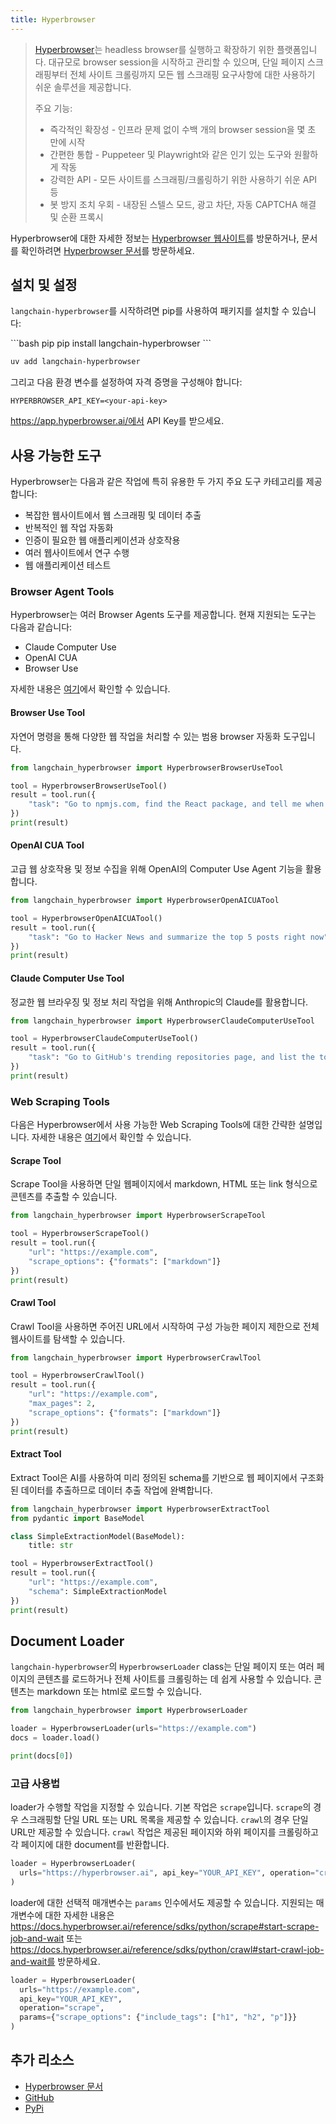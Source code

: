 ```yaml
---
title: Hyperbrowser
---
```


> [Hyperbrowser](https://hyperbrowser.ai)는 headless browser를 실행하고 확장하기 위한 플랫폼입니다. 대규모로 browser session을 시작하고 관리할 수 있으며, 단일 페이지 스크래핑부터 전체 사이트 크롤링까지 모든 웹 스크래핑 요구사항에 대한 사용하기 쉬운 솔루션을 제공합니다.
>
> 주요 기능:
>
> - 즉각적인 확장성 - 인프라 문제 없이 수백 개의 browser session을 몇 초 만에 시작
> - 간편한 통합 - Puppeteer 및 Playwright와 같은 인기 있는 도구와 원활하게 작동
> - 강력한 API - 모든 사이트를 스크래핑/크롤링하기 위한 사용하기 쉬운 API 등
> - 봇 방지 조치 우회 - 내장된 스텔스 모드, 광고 차단, 자동 CAPTCHA 해결 및 순환 프록시

Hyperbrowser에 대한 자세한 정보는 [Hyperbrowser 웹사이트](https://hyperbrowser.ai)를 방문하거나, 문서를 확인하려면 [Hyperbrowser 문서](https://docs.hyperbrowser.ai)를 방문하세요.

## 설치 및 설정

`langchain-hyperbrowser`를 시작하려면 pip를 사용하여 패키지를 설치할 수 있습니다:

<CodeGroup>
```bash pip
pip install langchain-hyperbrowser
```

```bash uv
uv add langchain-hyperbrowser
```
</CodeGroup>

그리고 다음 환경 변수를 설정하여 자격 증명을 구성해야 합니다:

`HYPERBROWSER_API_KEY=<your-api-key>`

https://app.hyperbrowser.ai/에서 API Key를 받으세요.

## 사용 가능한 도구

Hyperbrowser는 다음과 같은 작업에 특히 유용한 두 가지 주요 도구 카테고리를 제공합니다:
- 복잡한 웹사이트에서 웹 스크래핑 및 데이터 추출
- 반복적인 웹 작업 자동화
- 인증이 필요한 웹 애플리케이션과 상호작용
- 여러 웹사이트에서 연구 수행
- 웹 애플리케이션 테스트

### Browser Agent Tools

Hyperbrowser는 여러 Browser Agents 도구를 제공합니다. 현재 지원되는 도구는 다음과 같습니다:
 - Claude Computer Use
 - OpenAI CUA
 - Browser Use

자세한 내용은 [여기](/oss/integrations/tools/hyperbrowser_browser_agent_tools)에서 확인할 수 있습니다.

#### Browser Use Tool
자연어 명령을 통해 다양한 웹 작업을 처리할 수 있는 범용 browser 자동화 도구입니다.

```python
from langchain_hyperbrowser import HyperbrowserBrowserUseTool

tool = HyperbrowserBrowserUseTool()
result = tool.run({
    "task": "Go to npmjs.com, find the React package, and tell me when it was last updated"
})
print(result)
```

#### OpenAI CUA Tool
고급 웹 상호작용 및 정보 수집을 위해 OpenAI의 Computer Use Agent 기능을 활용합니다.

```python
from langchain_hyperbrowser import HyperbrowserOpenAICUATool

tool = HyperbrowserOpenAICUATool()
result = tool.run({
    "task": "Go to Hacker News and summarize the top 5 posts right now"
})
print(result)
```

#### Claude Computer Use Tool
정교한 웹 브라우징 및 정보 처리 작업을 위해 Anthropic의 Claude를 활용합니다.

```python
from langchain_hyperbrowser import HyperbrowserClaudeComputerUseTool

tool = HyperbrowserClaudeComputerUseTool()
result = tool.run({
    "task": "Go to GitHub's trending repositories page, and list the top 3 posts there right now"
})
print(result)
```

### Web Scraping Tools

다음은 Hyperbrowser에서 사용 가능한 Web Scraping Tools에 대한 간략한 설명입니다. 자세한 내용은 [여기](/oss/integrations/tools/hyperbrowser_web_scraping_tools)에서 확인할 수 있습니다.

#### Scrape Tool
Scrape Tool을 사용하면 단일 웹페이지에서 markdown, HTML 또는 link 형식으로 콘텐츠를 추출할 수 있습니다.

```python
from langchain_hyperbrowser import HyperbrowserScrapeTool

tool = HyperbrowserScrapeTool()
result = tool.run({
    "url": "https://example.com",
    "scrape_options": {"formats": ["markdown"]}
})
print(result)
```

#### Crawl Tool
Crawl Tool을 사용하면 주어진 URL에서 시작하여 구성 가능한 페이지 제한으로 전체 웹사이트를 탐색할 수 있습니다.

```python
from langchain_hyperbrowser import HyperbrowserCrawlTool

tool = HyperbrowserCrawlTool()
result = tool.run({
    "url": "https://example.com",
    "max_pages": 2,
    "scrape_options": {"formats": ["markdown"]}
})
print(result)
```

#### Extract Tool
Extract Tool은 AI를 사용하여 미리 정의된 schema를 기반으로 웹 페이지에서 구조화된 데이터를 추출하므로 데이터 추출 작업에 완벽합니다.

```python
from langchain_hyperbrowser import HyperbrowserExtractTool
from pydantic import BaseModel

class SimpleExtractionModel(BaseModel):
    title: str

tool = HyperbrowserExtractTool()
result = tool.run({
    "url": "https://example.com",
    "schema": SimpleExtractionModel
})
print(result)
```

## Document Loader

`langchain-hyperbrowser`의 `HyperbrowserLoader` class는 단일 페이지 또는 여러 페이지의 콘텐츠를 로드하거나 전체 사이트를 크롤링하는 데 쉽게 사용할 수 있습니다.
콘텐츠는 markdown 또는 html로 로드할 수 있습니다.

```python
from langchain_hyperbrowser import HyperbrowserLoader

loader = HyperbrowserLoader(urls="https://example.com")
docs = loader.load()

print(docs[0])
```

### 고급 사용법

loader가 수행할 작업을 지정할 수 있습니다. 기본 작업은 `scrape`입니다. `scrape`의 경우 스크래핑할 단일 URL 또는 URL 목록을 제공할 수 있습니다. `crawl`의 경우 단일 URL만 제공할 수 있습니다. `crawl` 작업은 제공된 페이지와 하위 페이지를 크롤링하고 각 페이지에 대한 document를 반환합니다.

```python
loader = HyperbrowserLoader(
  urls="https://hyperbrowser.ai", api_key="YOUR_API_KEY", operation="crawl"
)
```

loader에 대한 선택적 매개변수는 `params` 인수에서도 제공할 수 있습니다. 지원되는 매개변수에 대한 자세한 내용은 https://docs.hyperbrowser.ai/reference/sdks/python/scrape#start-scrape-job-and-wait 또는 https://docs.hyperbrowser.ai/reference/sdks/python/crawl#start-crawl-job-and-wait를 방문하세요.

```python
loader = HyperbrowserLoader(
  urls="https://example.com",
  api_key="YOUR_API_KEY",
  operation="scrape",
  params={"scrape_options": {"include_tags": ["h1", "h2", "p"]}}
)
```

## 추가 리소스

- [Hyperbrowser 문서](https://docs.hyperbrowser.ai/)
- [GitHub](https://github.com/hyperbrowserai/langchain-hyperbrowser/)
- [PyPi](https://pypi.org/project/langchain-hyperbrowser/)
